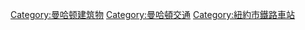 [[Category:曼哈顿建筑物|Category:曼哈顿建筑物]]
[[Category:曼哈頓交通|Category:曼哈頓交通]]
[[Category:紐約市鐵路車站|Category:紐約市鐵路車站]]